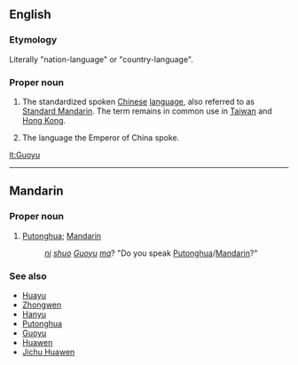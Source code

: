 ==English==

===Etymology===
Literally "nation-language" or "country-language". 

===Proper noun===
{{en-proper-noun}}
{{wikipedia}}

# The standardized spoken [[Chinese]] [[language]], also referred to as [[Standard Mandarin]].  The term remains in common use in [[Taiwan]] and [[Hong Kong]].
# {{historic}} The language the Emperor of China spoke.

[[lt:Guoyu]]

-----

==Mandarin==

===Proper noun===
{{cmn-proper|p|pin=Guóyǔ|pint=guo2yu3}}

# [[Putonghua]]; [[Mandarin]]
#: ''[[ni]] [[shuo]] [[Guoyu]] [[ma]]''?  "Do you speak [[Putonghua]]/[[Mandarin]]?"

===See also===
* [[Huayu]]
* [[Zhongwen]]
* [[Hanyu]]
* [[Putonghua]]
* [[Guoyu]]
* [[Huawen]]
* [[Jichu Huawen]]